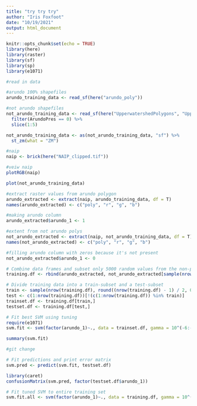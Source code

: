 ```yaml
---
title: "try try try"
author: "Iris Foxfoot"
date: "10/19/2021"
output: html_document
---
```


```r
knitr::opts_chunk$set(echo = TRUE)
library(here)
library(raster)
library(sf)
library(sp)
library(e1071)
```

```r
#read in data

#arundo 100% shapefiles
arundo_training_data <- read_sf(here("arundo_poly"))

#not arundo shapefiles
not_arundo_training_data <- read_sf(here("UpperwatershedPolygons", "UpperwatershedPolygons.shp")) %>% 
  filter(ArundoPres == 0) %>% 
  slice(1:5)

not_arundo_training_data <- as(not_arundo_training_data, "sf") %>% 
  st_zm(what = "ZM")

#naip
naip <- brick(here("NAIP_clipped.tif"))
```

```r
#veiw naip
plotRGB(naip)

plot(not_arundo_training_data)
```

```r
#extract raster values from arundo polygon
arundo_extracted <- extract(naip, arundo_training_data, df = T)
names(arundo_extracted) <- c("poly", "r", "g", "b")

#making arundo column
arundo_extracted$arundo_1 <- 1
```

```r
#extent from not arundo polys
not_arundo_extracted <- extract(naip, not_arundo_training_data, df = T)
names(not_arundo_extracted) <- c("poly", "r", "g", "b")

#filling arundo column with zeros because it's not present
not_arundo_extracted$arundo_1 <- 0
```

```r
# Combine data frames and subset only 5000 random values from the non-pipeline training data
training.df <- rbind(arundo_extracted, not_arundo_extracted[sample(nrow(not_arundo_extracted), 5000),])
```

```r
# Divide training data into a train-subset and a test-subset
train <- sample(nrow(training.df), round((nrow(training.df) - 1) / 2, 0))
test <- c(1:nrow(training.df))[!(c(1:nrow(training.df)) %in% train)]
trainset.df <- training.df[train,]
testset.df <- training.df[test,]
```

```r
# Fit best SVM using tuning
require(e1071)
svm.fit <- svm(factor(arundo_1)~., data = trainset.df, gamma = 10^(-6:-1), cost = 10^(-1:1))

summary(svm.fit)

#git change
```

```r
# Fit predictions and print error matrix
svm.pred <- predict(svm.fit, testset.df)

library(caret)
confusionMatrix(svm.pred, factor(testset.df$arundo_1))
```

```r
# Fit tuned SVM to entire training set
svm.fit.all <- svm(factor(arundo_1)~., data = training.df, gamma = 10^(-6:-1), cost = 10^(-1:1))

```


